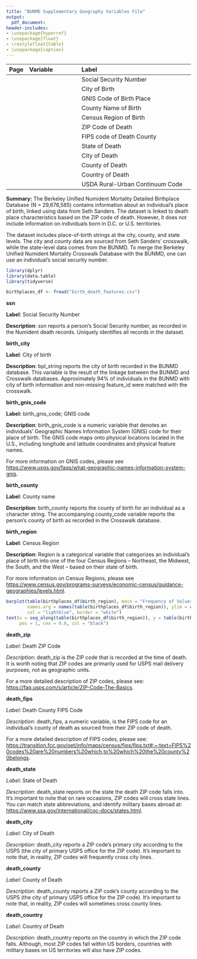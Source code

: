 ```yaml
---
title: "BUNMD Supplementary Geography Variables File"
output:
  pdf_document:
header-includes:
- \usepackage{hyperref}
- \usepackage{float}
- \restylefloat{table}
- \usepackage{caption}
---
```

[^updated]: Last updated: `r format(Sys.time(), '%d %B, %Y')`



| Page| Variable            | Label                                        |
|----:|:--------------------|:---------------------------------------------|
|  \hyperlink{page.2}{2}    | \hyperlink{page.2}{ssn}                |Social Security Number                        |
|  \hyperlink{page.3}{3}    | \hyperlink{page.3}{fname}              |City of Birth                                  |
|  \hyperlink{page.4}{4}    | \hyperlink{page.4}{mname}              |GNIS Code of Birth Place                      | 
|  \hyperlink{page.5}{5}    | \hyperlink{page.5}{lname}              |County Name of Birth                          |
|  \hyperlink{page.6}{6}    | \hyperlink{page.6}{sex}                |Census Region of Birth                       |
|  \hyperlink{page.7}{7}    | \hyperlink{page.7}{race\_first}         |ZIP Code of Death                |
|  \hyperlink{page.8}{8}    | \hyperlink{page.8}{race\_first\_cyear}   |FIPS code of Death County                |
|  \hyperlink{page.9}{9}    | \hyperlink{page.9}{race\_first\_cmonth}  |State of Death                        |
|  \hyperlink{page.10}{10}  | \hyperlink{page.10}{race\_last}         |City of Death                  |
|  \hyperlink{page.11}{11}  | \hyperlink{page.11}{race\_last\_cyear}   |County of Death                |
|  \hyperlink{page.12}{12}  | \hyperlink{page.12}{race\_last\_cmonth}  |Country of Death                            |
|  \hyperlink{page.13}{13}  | \hyperlink{page.13}{race\_change}       |USDA Rural-Urban Continuum Code                |


**Summary:**  The Berkeley Unified Numident Mortality Detailed Birthplace Database (N = 29,676,585) contains information about an individual's place of birth, linked using data from Seth Sanders. The dataset is linked to death place characteristics based on the ZIP code of death. However, it does not include information on individuals born in D.C. or U.S. territories.

The dataset includes place-of-birth strings at the city, county, and state levels. The city and county data are sourced from Seth Sanders' crosswalk, while the state-level data comes from the BUNMD. To merge the Berkeley Unified Numident Mortality Crosswalk Database with the BUNMD, one can use an individual's social security number.

\newpage 



```r
library(dplyr)
library(data.table)
library(tidyverse)

birthplaces_df <- fread("birth_death_features.csv")
```

\newpage 

**\huge ssn**
\normalsize
\vspace{12pt}

**Label**: Social Security Number

**Description**: ssn reports a person’s Social Security number, as recorded in the Numident death records.
Uniquely identifies all records in the dataset.


\newpage 

**\huge birth_city **
\normalsize
\vspace{12pt}

**Label**: City of birth

**Description**: bpl_string reports the city of birth recorded in the BUNMD database. This variable is the result of the linkage between the BUNMD and Crosswalk databases. Approximately 94% of individuals in the BUNMD with city of birth information and non-missing feature_id were matched with the crosswalk. 

\newpage 


**\huge birth_gnis_code **
\normalsize
\vspace{12pt}

**Label:** birth_gnis_code; GNIS code

**Description**: birth_gnis_code is a numeric variable that denotes an individuals’ Geographic Names Information System (GNIS) code for their place of birth. The GNIS code maps onto physical locations located in the U.S., including longitude and latitude coordinates and physical feature names. 

For more information on GNIS codes, please see <https://www.usgs.gov/faqs/what-geographic-names-information-system-gnis>.


\newpage 


**\huge birth_county **
\normalsize
\vspace{12pt}

**Label**: County name

**Description**: birth_county reports the county of birth for an individual as a character string. The accompanying county_code variable reports the person's county of birth as recorded in the Crosswalk database.

\newpage 


**\huge birth_region **
\normalsize
\vspace{12pt}

**Label**: Census Region

**Description**:  Region is a categorical variable that categorizes an individual’s place of birth into one of the four Census Regions – Northeast, the Midwest, the South, and the West – based on their state of birth. 

For more information on Census Regions, please see <https://www.census.gov/programs-surveys/economic-census/guidance-geographies/levels.html>.


```r

barplot(table(birthplaces_df$birth_region), main = "Frequency of Values", xlab = "Census Region", ylab = "Frequency", yaxt = "n", 
        names.arg = names(table(birthplaces_df$birth_region)), ylim = c(0, max(table(birthplaces_df$birth_region)) + 1), 
        col = "lightblue", border = "white")
text(x = seq_along(table(birthplaces_df$birth_region)), y = table(birthplaces_df$birth_region)/2 + 0.5, labels = table(birthplaces_df$birth_region), 
     pos = 1, cex = 0.8, col = "black")
```

\newpage 

**\huge death_zip **
\normalsize
\vspace{12pt}

*Label*: Death ZIP Code

*Description*: death_zip is the ZIP code that is recorded at the time of death. It is worth noting that ZIP codes are primarily used for USPS mail delivery purposes, not as geographic units.

For a more detailed description of ZIP codes, please see: <https://faq.usps.com/s/article/ZIP-Code-The-Basics>.

\newpage 

**\huge death_fips **
\normalsize
\vspace{12pt}

*Label*: Death County FIPS Code

*Description*: death_fips, a numeric variable, is the FIPS code for an individual’s county of death as sourced from their ZIP code of death. 

For a more detailed description of FIPS codes, please see: <https://transition.fcc.gov/oet/info/maps/census/fips/fips.txt#:~:text=FIPS%20codes%20are%20numbers%20which,to%20which%20the%20county%20belongs>.

\newpage 

**\huge death_state **
\normalsize
\vspace{12pt}

*Label*: State of Death

*Description*: death_state reports on the state the death ZIP code falls
into. It's important to note that on rare occasions, ZIP codes will
cross state lines. You can match state abbreviations, and identify
military bases abroad at:
<https://www.ssa.gov/international/coc-docs/states.html>.


\newpage 

**\huge death_city **
\normalsize
\vspace{12pt}

*Label*: City of Death

*Description*: death_city reports a ZIP code's primary city
according to the USPS (the city of primary USPS office for the ZIP
code). It's important to note that, in reality, ZIP codes will
frequently cross city lines. 

\newpage 

**\huge death_county **
\normalsize
\vspace{12pt}

*Label*: County of Death

*Description*: death_county reports a ZIP code's county
according to the USPS (the city of primary USPS office for the ZIP
code). It's important to note that, in reality, ZIP codes will
sometimes cross county lines. 

\newpage 

**\huge death_country **
\normalsize
\vspace{12pt}

*Label*: Country of Death

*Description*: death_country reports on the country in which the ZIP code
falls. Although, most ZIP codes fall within US borders, countries with
military bases on US territories will also have ZIP codes. 

\newpage 